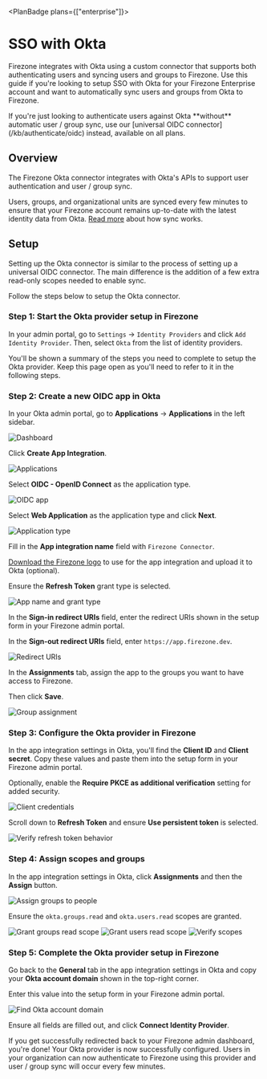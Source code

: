 
<PlanBadge plans={["enterprise"]}>

# SSO with Okta

</PlanBadge>

Firezone integrates with Okta using a custom connector that supports both
authenticating users and syncing users and groups to Firezone. Use this guide if
you're looking to setup SSO with Okta for your Firezone Enterprise account and
want to automatically sync users and groups from Okta to Firezone.

<Alert color="info">
  If you're just looking to authenticate users against Okta **without**
  automatic user / group sync, use our [universal OIDC
  connector](/kb/authenticate/oidc) instead, available on all plans.
</Alert>

## Overview

The Firezone Okta connector integrates with Okta's APIs to support user
authentication and user / group sync.

Users, groups, and organizational units are synced every few minutes to ensure
that your Firezone account remains up-to-date with the latest identity data from
Okta. [Read more](/kb/authenticate/user-group-sync) about how sync works.

## Setup

Setting up the Okta connector is similar to the process of setting up a
universal OIDC connector. The main difference is the addition of a few extra
read-only scopes needed to enable sync.

Follow the steps below to setup the Okta connector.

### Step 1: Start the Okta provider setup in Firezone

In your admin portal, go to `Settings` -> `Identity Providers` and click
`Add Identity Provider`. Then, select `Okta` from the list of identity
providers.

You'll be shown a summary of the steps you need to complete to setup the Okta
provider. Keep this page open as you'll need to refer to it in the following
steps.

### Step 2: Create a new OIDC app in Okta

In your Okta admin portal, go to **Applications** -> **Applications** in the
left sidebar.

<Link href="/images/kb/authenticate/okta/1-dashboard.png" target="_blank">
  <Image
    src="/images/kb/authenticate/okta/1-dashboard.png"
    alt="Dashboard"
    width={1200}
    height={1200}
  />
</Link>

Click **Create App Integration**.

<Link href="/images/kb/authenticate/okta/2-applications.png" target="_blank">
  <Image
    src="/images/kb/authenticate/okta/2-applications.png"
    alt="Applications"
    width={1200}
    height={1200}
  />
</Link>

Select **OIDC - OpenID Connect** as the application type.

<Link href="/images/kb/authenticate/okta/3-OIDC-app.png" target="_blank">
  <Image
    src="/images/kb/authenticate/okta/3-OIDC-app.png"
    alt="OIDC app"
    width={1200}
    height={1200}
  />
</Link>

Select **Web Application** as the application type and click **Next**.

<Link
  href="/images/kb/authenticate/okta/4-application-type.png"
  target="_blank"
>
  <Image
    src="/images/kb/authenticate/okta/4-application-type.png"
    alt="Application type"
    width={1200}
    height={1200}
  />
</Link>

Fill in the **App integration name** field with `Firezone Connector`.

[Download the Firezone logo](/images/kb/authenticate/okta/firezone-logo.png) to
use for the app integration and upload it to Okta (optional).

Ensure the **Refresh Token** grant type is selected.

<Link
  href="/images/kb/authenticate/okta/5-app-name-grant-type.png"
  target="_blank"
>
  <Image
    src="/images/kb/authenticate/okta/5-app-name-grant-type.png"
    alt="App name and grant type"
    width={1200}
    height={1200}
  />
</Link>

In the **Sign-in redirect URIs** field, enter the redirect URIs shown in the
setup form in your Firezone admin portal.

In the **Sign-out redirect URIs** field, enter `https://app.firezone.dev`.

<Link href="/images/kb/authenticate/okta/6-redirect-uris.png" target="_blank">
  <Image
    src="/images/kb/authenticate/okta/6-redirect-uris.png"
    alt="Redirect URIs"
    width={1200}
    height={1200}
  />
</Link>

In the **Assignments** tab, assign the app to the groups you want to have access
to Firezone.

Then click **Save**.

<Link
  href="/images/kb/authenticate/okta/7-group-assignment.png"
  target="_blank"
>
  <Image
    src="/images/kb/authenticate/okta/7-group-assignment.png"
    alt="Group assignment"
    width={1200}
    height={1200}
  />
</Link>

### Step 3: Configure the Okta provider in Firezone

In the app integration settings in Okta, you'll find the **Client ID** and
**Client secret**. Copy these values and paste them into the setup form in your
Firezone admin portal.

Optionally, enable the **Require PKCE as additional verification** setting for
added security.

<Link
  href="/images/kb/authenticate/okta/8-client-credentials.png"
  target="_blank"
>
  <Image
    src="/images/kb/authenticate/okta/8-client-credentials.png"
    alt="Client credentials"
    width={1200}
    height={1200}
  />
</Link>

Scroll down to **Refresh Token** and ensure **Use persistent token** is
selected.

<Link
  href="/images/kb/authenticate/okta/9-verify-refresh-token-behavior.png"
  target="_blank"
>
  <Image
    src="/images/kb/authenticate/okta/9-verify-refresh-token-behavior.png"
    alt="Verify refresh token behavior"
    width={1200}
    height={1200}
  />
</Link>

### Step 4: Assign scopes and groups

In the app integration settings in Okta, click **Assignments** and then the
**Assign** button.

<Link
  href="/images/kb/authenticate/okta/10-assign-groups-people.png"
  target="_blank"
>
  <Image
    src="/images/kb/authenticate/okta/10-assign-groups-people.png"
    alt="Assign groups to people"
    width={1200}
    height={1200}
  />
</Link>

Ensure the `okta.groups.read` and `okta.users.read` scopes are granted.

<Link
  href="/images/kb/authenticate/okta/11-grant-groups-read-scope.png"
  target="_blank"
>
  <Image
    src="/images/kb/authenticate/okta/11-grant-groups-read-scope.png"
    alt="Grant groups read scope"
    width={1200}
    height={1200}
  />
</Link>

<Link
  href="/images/kb/authenticate/okta/12-grant-users-read-scope.png"
  target="_blank"
>
  <Image
    src="/images/kb/authenticate/okta/12-grant-users-read-scope.png"
    alt="Grant users read scope"
    width={1200}
    height={1200}
  />
</Link>

<Link href="/images/kb/authenticate/okta/13-verify-scopes.png" target="_blank">
  <Image
    src="/images/kb/authenticate/okta/13-verify-scopes.png"
    alt="Verify scopes"
    width={1200}
    height={1200}
  />
</Link>

### Step 5: Complete the Okta provider setup in Firezone

Go back to the **General** tab in the app integration settings in Okta and copy
your **Okta account domain** shown in the top-right corner.

Enter this value into the setup form in your Firezone admin portal.

<Link
  href="/images/kb/authenticate/okta/14-find-okta-account-domain.png"
  target="_blank"
>
  <Image
    src="/images/kb/authenticate/okta/14-find-okta-account-domain.png"
    alt="Find Okta account domain"
    width={1200}
    height={1200}
  />
</Link>

Ensure all fields are filled out, and click **Connect Identity Provider**.

If you get successfully redirected back to your Firezone admin dashboard, you're
done! Your Okta provider is now successfully configured. Users in your
organization can now authenticate to Firezone using this provider and user /
group sync will occur every few minutes.

